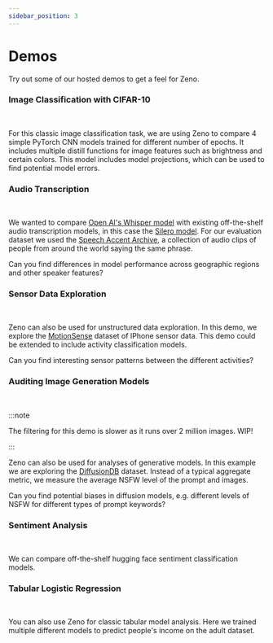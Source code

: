 ```yaml
---
sidebar_position: 3
---
```



# Demos

Try out some of our hosted demos to get a feel for Zeno.

### Image Classification with CIFAR-10

<TryWithZeno url="http://image-example.zenoml.com/" />
<br />

For this classic image classification task, we are using Zeno to compare 4 simple
PyTorch CNN models trained for different number of epochs. It includes multiple distill
functions for image features such as brightness and certain colors. This model includes
model projections, which can be used to find potential model errors.

### Audio Transcription

<TryWithZeno url="http://audio-example.zenoml.com/" />
<br />

We wanted to compare [Open AI's Whisper model](https://github.com/openai/whisper) with existing off-the-shelf
audio transcription models, in this case the [Silero
model](https://pytorch.org/hub/snakers4_silero-models_stt/). For our evaluation
dataset we used the [Speech Accent
Archive](https://www.kaggle.com/rtatman/speech-accent-archive), a collection of
audio clips of people from around the world saying the same phrase.

Can you find differences in model performance across geographic regions and other speaker features?

### Sensor Data Exploration

<TryWithZeno url="http://imu-example.zenoml.com/" />
<br />

Zeno can also be used for unstructured data exploration.
In this demo, we explore the [MotionSense](https://github.com/mmalekzadeh/motion-sense) dataset of IPhone sensor data.
This demo could be extended to include activity classification models.

Can you find interesting sensor patterns between the different activities?

### Auditing Image Generation Models

<TryWithZeno url="http://generation-example.zenoml.com/" />
<br />

:::note

The filtering for this demo is slower as it runs over 2 million images. WIP!

:::

Zeno can also be used for analyses of generative models.
In this example we are exploring the [DiffusionDB](https://poloclub.github.io/diffusiondb/) dataset.
Instead of a typical aggregate metric, we measure the average NSFW level of the prompt and images.

Can you find potential biases in diffusion models, e.g. different levels of NSFW for different types of prompt keywords?

### Sentiment Analysis

<TryWithZeno url="http://text-example.zenoml.com/" />
<br />

We can compare off-the-shelf hugging face sentiment classification models.

### Tabular Logistic Regression

<TryWithZeno url="http://tabular-example.zenoml.com/" />
<br />

You can also use Zeno for classic tabular model analysis.
Here we trained multiple different models to predict people's income on the adult dataset.
